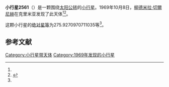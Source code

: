 {{Infobox planet
| bgcolour = #FFFFC0
| name = 2561 Margolin
| symbol = 
| image = 
| caption = 
| discovery = yes
| discovery_ref = 
| discoverer = [[柳德米拉·切爾尼赫|柳德米拉·切爾尼赫]]
| discovery_site = [[克里米亚|克里米亚]] 
| discovered = 1969年10月8日
| designations = yes
| mp_name = 
| named_after = 
| alt_names = 1969 TK2/ 1931 TO3 / 1980 RN / 1982 BD1
| mp_category = [[主带小行星|主带小行星]]
| orbit_ref = <ref name="a">[http://ssd.jpl.nasa.gov/sbdb.cgi?sstr=2561 2561 Margolin] {{Wayback|url=http://ssd.jpl.nasa.gov/sbdb.cgi?sstr=2561 |date=20200820030058 }}，小行星數據庫瀏覽器（JPL Small-Body Database Browser）－[[美国国家航空航天局|美国国家航空航天局]]喷气推进实验室</ref>
| epoch = 2456400.5 (2013年4月18日更新)
| aphelion = {{convert|2.766292087174139|AU|km|3|abbr=on|lk=out}}
| perihelion = {{convert|2.098225995155988|AU|km|3|abbr=on}}
| semimajor = {{convert|2.432259041165063|AU|km|3|abbr=on}}
| eccentricity = 0.137334486
| period = 1385.521172 [[日|日]]<br />3.79[[儒略年|儒略年]]
| avg_speed = 
| inclination = 2.484005909211156
| asc_node = 166.1825675646262
| mean_anomaly = 
| arg_peri = 275.9270970711035
| satellites = 
| physical_characteristics = yes
| dimensions = 
| mass = 
| density = 
| surface_grav = 
| escape_velocity = 
| sidereal_day = 
| axial_tilt = 
| pole_ecliptic_lat = 
| pole_ecliptic_lon = 
| albedo = 
| temperatures= 
| temp_name1 = 
| mean_temp_1 = 
| max_temp_1 = 
| temp_name2 = 
| max_temp_2 = 
| spectral_type = 
| abs_magnitude = 275.9270970711035
}}

'''小行星2561'''（{{lang-en|2561 Margolin}}）是一颗围绕[[太阳|太阳]][[公转|公转]]的[[小行星|小行星]]。1969年10月8日，[[柳德米拉·切爾尼赫|柳德米拉·切爾尼赫]]在克里米亚发现了此天体<ref name="a" /><ref>{{cite news|title=小行星列表|url=http://cfa-www.harvard.edu/iau/lists/NumberedMPs.txt|accessdate=2013-07-08|newspaper=哈佛大学|archive-date=2008-05-17|archive-url=https://web.archive.org/web/20080517010638/http://cfa-www.harvard.edu/iau/lists/NumberedMPs.txt|dead-url=no}}</ref>。

这颗小行星的[[绝对星等|绝对星等]]为275.9270970711035等<ref name="a" />。

==参考文献==
{{reflist}}
{{Minor Planet Number|[[小行星2560|小行星2560]]|[[小行星2562|小行星2562]]}}

{{小天体}}

[[Category:小行星带天体|Category:小行星带天体]]
[[Category:1969年发现的小行星|Category:1969年发现的小行星]]

{{asteroid-stub}}
